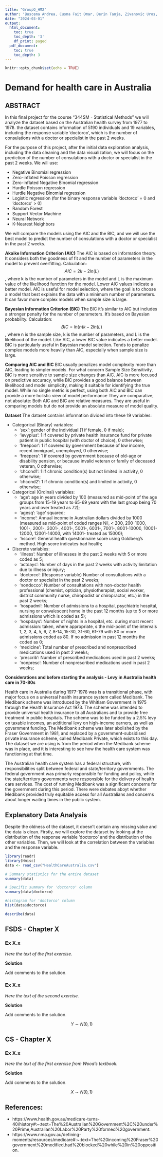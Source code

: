 ```yaml
---
title: "GroupO_HM2"
author: 'Buscema Andrea, Cusma Fait Omar, Derin Tanja, Zivanovic Uros, '
date: "2024-03-01"
output:
  html_document:
    toc: true
    toc_depth: '3'
    df_print: paged
  pdf_document:
    toc: true
    toc_depth: 3
---
```


```r
knitr::opts_chunk$set(echo = TRUE)
```

# Demand for health care in Australia

## ABSTRACT

In this final project for the course "344SM - Statistical Methods" we will analyze the dataset based on the Australian health survey from 1977 to 1978. the dataset contains information of 5190 individuals and 19 variables, including the response variable 'doctorco', which is the number of consulations with a doctor or specialist in the past 2 weeks. 

For the purpose of this project, after the initial data exploration analysis, including the data cleaning and the data visualization, we will focus on the prediction of the number of consulations with a doctor or specialist in the past 2 weeks. We will use: 

- Negative Binomial regression 
- Zero-inflated Poisson regression
- Zero-inflated Negative Binomial regression
- Hurdle Poisson regression
- Hurdle Negative Binomial regression
- Logistic regression (for the binary response variable 'doctorco' = 0 and 'doctorco' > 0)
- Random Forest
- Support Vector Machine
- Neural Network
- K-Nearest Neighbors

We will compare the models using the AIC and the BIC, and we will use the best model to predict the number of consulations with a doctor or specialist in the past 2 weeks.

**Akaike Information Criterion (AIC)**
The AIC is based on information theory. It considers both the goodness of fit and the number of parameters in the model to prevent overfitting. Calculation: 
$$ AIC = 2k - 2ln(L) $$, 
where k is the number of parameters in the model and L is the maximum value of the likelihood function for the model.
Lower AIC values indicate a better model. AIC is useful for model selection, where the goal is to choose a model that best explains the data with a minimum number of parameters. It can favor more complex models when sample size is large.

**Bayesian Information Criterion (BIC)**
The BIC it's similar to AIC but includes a stronger penalty for the number of parameters. It's based on Bayesian probability. Calculation: 
$$BIC = ln(n)k - 2ln(L) $$, 
where n is the sample size, k is the number of parameters, and L is the likelihood of the model.
Like AIC, a lower BIC value indicates a better model. BIC is particularly useful in Bayesian model selection. Tends to penalize complex models more heavily than AIC, especially when sample size is large.

**Comparing AIC and BIC**
BIC usually penalizes model complexity more than AIC, leading to simpler models. For what concern Sample Size Sensitivity, BIC is more sensitive to sample size changes than AIC. AIC is more focused on predictive accuracy, while BIC provides a good balance between likelihood and model simplicity, making it suitable for identifying the true model. While no single metric is perfect, using both AIC and BIC can provide a more holistic view of model performance They are comparative, not absolute: Both AIC and BIC are relative measures. They are useful in comparing models but do not provide an absolute measure of model quality.

**Dataset**
The dataset contains information divided into these 19 variables:

* Categorical (Binary) variables:
  - 'sex': gender of the individual (1 if female, 0 if male);
  - 'levyplus': 1 if covered by private health insurance fund for private patient in public hospital (with doctor of choice), 0 otherwise;
  - 'freepoor': 1 if covered by government because of low income, recent immigrant, unemployed, 0 otherwise;
  - 'freepera': 1 if covered by government because of old-age or disability pension, or because invalid veteran or family of deceased veteran, 0 otherwise;
  - 'chcond1': 1 if chronic condition(s) but not limited in activity, 0 otherwise;
  - 'chcond2': 1 if chronic condition(s) and limited in activity, 0 otherwise;

* Categorical (Ordinal) variables:
  - 'age': age in years divided by 100 (measured as mid-point of the age groups from 15-19 years to 65-69 years with the last group being 70 years and over treated as 72);
  - 'agesq': 'age' squared;
  - 'income': Annual income in Australian dollars divided by 1000 (measured as mid-point of coded ranges Nil, < 200, 200-1000, 1001-, 2001-, 3001-, 4001-, 5001-, 6001-, 7001-, 8001-10000, 10001-12000, 12001-14000, with 14001- treated as 15000);
  - 'hscore': General health questionnaire score using Goldberg's method. High score indicates bad health;

* Discrete variables:
  - 'illness': Number of illnesses in the past 2 weeks with 5 or more coded as 5;
  - 'actdays': Number of days in the past 2 weeks with activity limitation due to illness or injury;
  - 'doctorco': (Response variable) Number of consultations with a doctor or specialist in the past 2 weeks;
  - 'nondocco': Number of consultations with non-doctor health professional (chemist, optician, physiotherapist, social worker, district community nurse, chiropodist or chiropractor, etc.) in the past 2 weeks;
  - 'hospadmi': Number of admissions to a hospital, psychiatric hospital, nursing or convalescent home in the past 12 months (up to 5 or more admissions which is coded as 5);
  - 'hospdays': Number of nights in a hospital, etc. during most recent admission: taken, where appropriate, s the mid-point of the intervals 1, 2, 3, 4, 5, 6, 7, 8-14, 15-30, 31-60, 61-79 with 80 or more admissions coded as 80. If no admission in past 12 months the coded as 0;
  - 'medicine': Total number of prescribed and nonprescribed medications used in past 2 weeks;
  - 'prescrib': Number of prescribed medications used in past 2 weeks;
  - 'nonpresc': Number of nonprescribed medications used in past 2 weeks;

**Considerations and before starting the analysis - Levy in Australia health care in 70-80s**

Health care in Australia during 1977-1978 was is a transitional phase, with major focus on a universal health insurance system called Medibank. The Medibank scheme was introduced by the Whitlam Government in 1975 through the Health Insurance Act 1973. The scheme was intended to provide universal health insurance to all Australians and to provide free treatment in public hospitals. The scheme was to be funded by a 2.5% levy on taxable incomes, an additional levy on high-income earners, as well as government funding. The Medibank scheme was later abolished by the Fraser Government in 1981, and replaced by a government-subsidised private insurance scheme, called Medibank Private, which exists to this day. The dataset we are using is from the period when the Medibank scheme was in place, and it is interesting to see how the health care system was functioning at that time.

The Australian health care system has a federal structure, with responsibilities split between federal and state/territory governments. The federal government was primarly responsible for funding and policy, while the state/territory governments were responsible for the delivery of health care services. The cost of running Medibank was a significant concerns for the government during this period. There were debates aboyt whether Medibank provided truly equitable access for all Australians and concerns about longer waiting times in the public system. 


## Explanatory Data Analysis

Despite the oldness of the dataset, it doesn't contain any missing value and the data is clean. Firstly, we will explore the dataset by looking at the distribution of the response variable 'doctorco' and the distribution of the other variables. Then, we will look at the correlation between the variables and the response variable. 
```r
library(readr)
library(Hmisc)
data <- read_csv("HealthCareAustralia.csv")
```

```r
# Summary statistics for the entire dataset
summary(data)

# Specific summary for 'doctorco' column
summary(data$doctorco)

#histogram for 'doctorco' column
hist(data$doctorco)
```

```r
describe(data)

```



## FSDS - Chapter X 

### Ex X.x

*Here the text of the first exercise.*

**Solution**

Add comments to the solution.


### Ex X.x

*Here the text of the second exercise.*

**Solution**

Add comments to the solution.

$$ Y \sim N(0,1)$$

## CS - Chapter X 

### Ex X.x

*Here the text of the first exercise from Wood's textbook.*

**Solution**

Add comments to the solution.

$$ X \sim N(0,1)$$



## References:
- https://www.health.gov.au/medicare-turns-40/history#:~:text=The%20Australian%20Government%2C%20under%20Prime,Australian%20Labor%20Party%20formed%20government.
- https://www.nma.gov.au/defining-moments/resources/medicare#:~:text=The%20incoming%20Fraser%20government%20modified,had%20blocked%20while%20in%20opposition.
